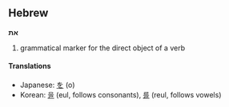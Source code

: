 ==Hebrew==
<!-- particle or preposition? -->
'''את'''<!-- vowelled various ways depending on following word -->

# grammatical marker for the direct object of a verb

====Translations====
*Japanese: [[を]] (o)
*Korean: [[을]] (eul, follows consonants), [[를]] (reul, follows vowels)